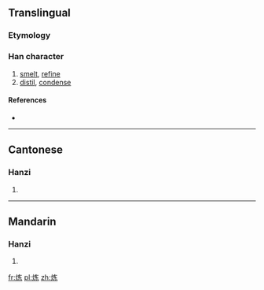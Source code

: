 {{also|煉|鍊}}
==Translingual==

===Etymology===
{{Han simp|煉|f=柬}}

===Han character===
{{Han char|rn=86|rad=火|as=05|sn=9|four=|canj=火大女金 (FKVC)}}

# [[smelt]], [[refine]]
# [[distil]], [[condense]]

====References====
* {{Han ref|kx=0669.101|hdz=32195.050|uh=70BC|ud=28860}}

----

==Cantonese==

===Hanzi===
{{yue-hanzi|jyut=|y=lin6|tra=煉}}

# {{defn|lang=yue|sort=火05}}

----

==Mandarin==

===Hanzi===
{{cmn-hanzi|tra=煉|pin=[[liàn]] ([[lian4]])|wg=lien<sup>4</sup>}}

# {{defn|lang=cmn|sort=火05}}

[[fr:炼]]
[[pl:炼]]
[[zh:炼]]